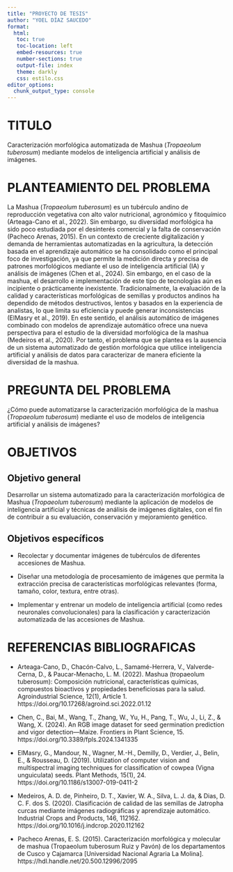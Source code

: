 ```yaml
---
title: "PROYECTO DE TESIS"
author: "YOEL DÍAZ SAUCEDO"
format:
  html:
   toc: true
   toc-location: left
   embed-resources: true
   number-sections: true
   output-file: index
   theme: darkly
   css: estilo.css
editor_options: 
  chunk_output_type: console
---
```


# **TITULO**

Caracterización morfológica automatizada de Mashua (*Tropaeolum tuberosum*) mediante modelos de inteligencia artificial y análisis de imágenes.

# PLANTEAMIENTO DEL PROBLEMA

La Mashua (*Tropaeolum tuberosum*) es un tubérculo andino de reproducción vegetativa con alto valor nutricional, agronómico y fitoquímico (Arteaga-Cano et al., 2022). Sin embargo, su diversidad morfológica ha sido poco estudiada por el desinterés comercial y la falta de conservación (Pacheco Arenas, 2015).
En un contexto de creciente digitalización y demanda de herramientas automatizadas en la agricultura, la detección basada en el aprendizaje automático se ha consolidado como el principal foco de investigación, ya que permite la medición directa y precisa de patrones morfológicos mediante el uso de inteligencia artificial (IA) y análisis de imágenes (Chen et al., 2024). Sin embargo, en el caso de la mashua, el desarrollo e implementación de este tipo de tecnologías aún es incipiente o prácticamente inexistente.
Tradicionalmente, la evaluación de la calidad y características morfológicas de semillas y productos andinos ha dependido de métodos destructivos, lentos y basados en la experiencia de analistas, lo que limita su eficiencia y puede generar inconsistencias (ElMasry et al., 2019). 
En este sentido, el análisis automático de imágenes combinado con modelos de aprendizaje automático ofrece una nueva perspectiva para el estudio de la diversidad morfológica de la mashua (Medeiros et al., 2020). Por tanto, el problema que se plantea es la ausencia de un sistema automatizado de gestión morfológica que utilice inteligencia artificial y análisis de datos para caracterizar de manera eficiente la diversidad de la mashua.


# PREGUNTA DEL PROBLEMA

¿Cómo puede automatizarse la caracterización morfológica de la mashua (*Tropaeolum tuberosum*) mediante el uso de modelos de inteligencia artificial y análisis de imágenes?


# **OBJETIVOS**

## **Objetivo general**

Desarrollar un sistema automatizado para la caracterización morfológica de Mashua (*Tropaeolum tuberosum*) mediante la aplicación de modelos de inteligencia artificial y técnicas de análisis de imágenes digitales, con el fin de contribuir a su evaluación, conservación y mejoramiento genético.

## **Objetivos específicos**

- Recolectar y documentar imágenes de tubérculos de diferentes accesiones de Mashua.

- Diseñar una metodología de procesamiento de imágenes que permita la extracción precisa de características morfológicas relevantes (forma, tamaño, color, textura, entre otras).

- Implementar y entrenar un modelo de inteligencia artificial (como redes neuronales convolucionales) para la clasificación y caracterización automatizada de las accesiones de Mashua.


# REFERENCIAS BIBLIOGRAFICAS 

- Arteaga-Cano, D., Chacón-Calvo, L., Samamé-Herrera, V., Valverde-Cerna, D., & Paucar-Menacho, L. M. (2022). Mashua (tropaeolum tuberosum): Composición nutricional, características químicas, compuestos bioactivos y propiedades beneficiosas para la salud. Agroindustrial Science, 12(1), Article 1. https://doi.org/10.17268/agroind.sci.2022.01.12

- Chen, C., Bai, M., Wang, T., Zhang, W., Yu, H., Pang, T., Wu, J., Li, Z., & Wang, X. (2024). An RGB image dataset for seed germination prediction and vigor detection—Maize. Frontiers in Plant Science, 15. https://doi.org/10.3389/fpls.2024.1341335

- ElMasry, G., Mandour, N., Wagner, M.-H., Demilly, D., Verdier, J., Belin, E., & Rousseau, D. (2019). Utilization of computer vision and multispectral imaging techniques for classification of cowpea (Vigna unguiculata) seeds. Plant Methods, 15(1), 24. https://doi.org/10.1186/s13007-019-0411-2

- Medeiros, A. D. de, Pinheiro, D. T., Xavier, W. A., Silva, L. J. da, & Dias, D. C. F. dos S. (2020). Clasificación de calidad de las semillas de Jatropha curcas mediante imágenes radiográficas y aprendizaje automático. Industrial Crops and Products, 146, 112162. https://doi.org/10.1016/j.indcrop.2020.112162

- Pacheco Arenas, E. S. (2015). Caracterización morfológica y molecular de mashua (Tropaeolum tuberosum Ruiz y Pavón) de los departamentos de Cusco y Cajamarca [Universidad Nacional Agraria La Molina]. https://hdl.handle.net/20.500.12996/2095



